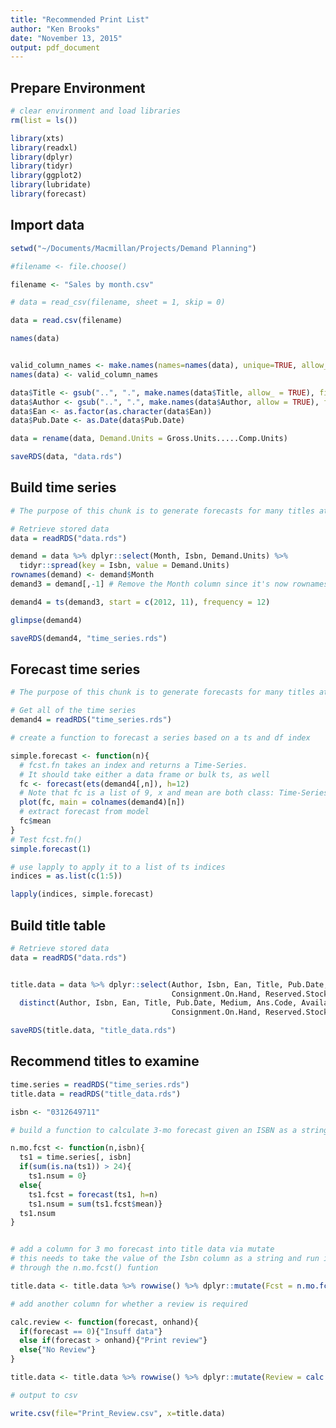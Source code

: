 ```yaml
---
title: "Recommended Print List"
author: "Ken Brooks"
date: "November 13, 2015"
output: pdf_document
---
```


Prepare Environment
-------------------

```r
# clear environment and load libraries
rm(list = ls())

library(xts)
library(readxl)
library(dplyr)
library(tidyr)
library(ggplot2)
library(lubridate)
library(forecast)

```

Import data
-----------

```r
setwd("~/Documents/Macmillan/Projects/Demand Planning")

#filename <- file.choose()

filename <- "Sales by month.csv"

# data = read_csv(filename, sheet = 1, skip = 0)

data = read.csv(filename)
```

```r

names(data)


valid_column_names <- make.names(names=names(data), unique=TRUE, allow_ = TRUE)
names(data) <- valid_column_names

data$Title <- gsub("..", ".", make.names(data$Title, allow_ = TRUE), fixed = TRUE)
data$Author <- gsub("..", ".", make.names(data$Author, allow = TRUE), fixed = TRUE)
data$Ean <- as.factor(as.character(data$Ean))
data$Pub.Date <- as.Date(data$Pub.Date)

data = rename(data, Demand.Units = Gross.Units.....Comp.Units)

saveRDS(data, "data.rds")

```


Build time series
-----------------

```r
# The purpose of this chunk is to generate forecasts for many titles at once

# Retrieve stored data
data = readRDS("data.rds")

demand = data %>% dplyr::select(Month, Isbn, Demand.Units) %>%
  tidyr::spread(key = Isbn, value = Demand.Units)
rownames(demand) <- demand$Month
demand3 = demand[,-1] # Remove the Month column since it's now rownames

demand4 = ts(demand3, start = c(2012, 11), frequency = 12)

glimpse(demand4)

saveRDS(demand4, "time_series.rds")

```


Forecast time series
--------------------
```r
# The purpose of this chunk is to generate forecasts for many titles at once

# Get all of the time series
demand4 = readRDS("time_series.rds")

# create a function to forecast a series based on a ts and df index

simple.forecast <- function(n){
  # fcst.fn takes an index and returns a Time-Series.
  # It should take either a data frame or bulk ts, as well
  fc <- forecast(ets(demand4[,n]), h=12)
  # Note that fc is a list of 9, x and mean are both class: Time-Series
  plot(fc, main = colnames(demand4)[n])
  # extract forecast from model
  fc$mean
}
# Test fcst.fn()
simple.forecast(1)

# use lapply to apply it to a list of ts indices
indices = as.list(c(1:5))

lapply(indices, simple.forecast)

```

Build title table
-----------------

```r

# Retrieve stored data
data = readRDS("data.rds")


title.data = data %>% dplyr::select(Author, Isbn, Ean, Title, Pub.Date, Medium, Ans.Code, Available,
                                    Consignment.On.Hand, Reserved.Stock, Sets.Made.Up) %>%
  distinct(Author, Isbn, Ean, Title, Pub.Date, Medium, Ans.Code, Available,
                                    Consignment.On.Hand, Reserved.Stock, Sets.Made.Up)

saveRDS(title.data, "title_data.rds")

```

Recommend titles to examine
---------------------------

```r

time.series = readRDS("time_series.rds")
title.data = readRDS("title_data.rds")

isbn <- "0312649711"

# build a function to calculate 3-mo forecast given an ISBN as a string

n.mo.fcst <- function(n,isbn){
  ts1 = time.series[, isbn]
  if(sum(is.na(ts1)) > 24){
    ts1.nsum = 0}
  else{
    ts1.fcst = forecast(ts1, h=n)
    ts1.nsum = sum(ts1.fcst$mean)}
  ts1.nsum
}


# add a column for 3 mo forecast into title data via mutate
# this needs to take the value of the Isbn column as a string and run it
# through the n.mo.fcst() funtion

title.data <- title.data %>% rowwise() %>% dplyr::mutate(Fcst = n.mo.fcst(3, Isbn))

# add another column for whether a review is required

calc.review <- function(forecast, onhand){
  if(forecast == 0){"Insuff data"}
  else if(forecast > onhand){"Print review"}
  else{"No Review"}
}

title.data <- title.data %>% rowwise() %>% dplyr::mutate(Review = calc.review(Fcst, Available)) %>% arrange(Review)

# output to csv

write.csv(file="Print_Review.csv", x=title.data)

```
